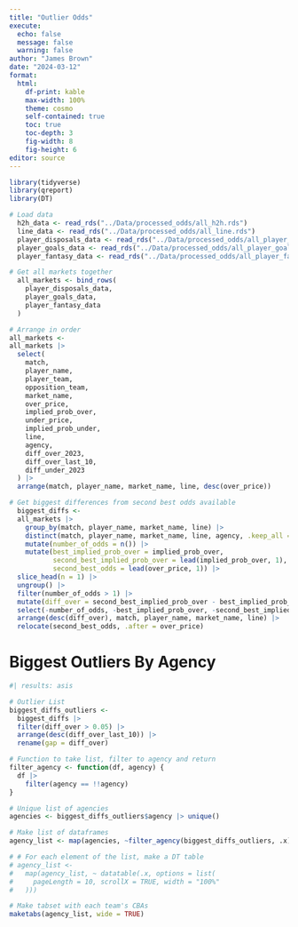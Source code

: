 ```yaml
---
title: "Outlier Odds"
execute:
  echo: false
  message: false
  warning: false
author: "James Brown"
date: "2024-03-12"
format:
  html:
    df-print: kable
    max-width: 100%
    theme: cosmo
    self-contained: true
    toc: true
    toc-depth: 3
    fig-width: 8
    fig-height: 6
editor: source
---
```


```r
library(tidyverse)
library(qreport)
library(DT)

# Load data
  h2h_data <- read_rds("../Data/processed_odds/all_h2h.rds")
  line_data <- read_rds("../Data/processed_odds/all_line.rds")
  player_disposals_data <- read_rds("../Data/processed_odds/all_player_disposals.rds")
  player_goals_data <- read_rds("../Data/processed_odds/all_player_goals.rds")
  player_fantasy_data <- read_rds("../Data/processed_odds/all_player_fantasy_points.rds")
```

```r
# Get all markets together
  all_markets <- bind_rows(
    player_disposals_data,
    player_goals_data,
    player_fantasy_data
  )

# Arrange in order
all_markets <-
all_markets |>
  select(
    match,
    player_name,
    player_team,
    opposition_team,
    market_name,
    over_price,
    implied_prob_over,
    under_price,
    implied_prob_under,
    line,
    agency,
    diff_over_2023,
    diff_over_last_10,
    diff_under_2023
  ) |>
  arrange(match, player_name, market_name, line, desc(over_price))
```

```r
# Get biggest differences from second best odds available
  biggest_diffs <-
  all_markets |>
    group_by(match, player_name, market_name, line) |> 
    distinct(match, player_name, market_name, line, agency, .keep_all = TRUE) |> 
    mutate(number_of_odds = n()) |>
    mutate(best_implied_prob_over = implied_prob_over,
           second_best_implied_prob_over = lead(implied_prob_over, 1),
           second_best_odds = lead(over_price, 1)) |>
  slice_head(n = 1) |> 
  ungroup() |> 
  filter(number_of_odds > 1) |>
  mutate(diff_over = second_best_implied_prob_over - best_implied_prob_over) |>
  select(-number_of_odds, -best_implied_prob_over, -second_best_implied_prob_over) |>
  arrange(desc(diff_over), match, player_name, market_name, line) |> 
  relocate(second_best_odds, .after = over_price)
```

# Biggest Outliers By Agency

```r
#| results: asis

# Outlier List
biggest_diffs_outliers <-
  biggest_diffs |>
  filter(diff_over > 0.05) |> 
  arrange(desc(diff_over_last_10)) |> 
  rename(gap = diff_over) 

# Function to take list, filter to agency and return
filter_agency <- function(df, agency) {
  df |>
    filter(agency == !!agency)
}

# Unique list of agencies
agencies <- biggest_diffs_outliers$agency |> unique()

# Make list of dataframes
agency_list <- map(agencies, ~filter_agency(biggest_diffs_outliers, .x)) |> set_names(agencies)

# # For each element of the list, make a DT table
# agency_list <-
#   map(agency_list, ~ datatable(.x, options = list(
#     pageLength = 10, scrollX = TRUE, width = "100%"
#   )))

# Make tabset with each team's CBAs
maketabs(agency_list, wide = TRUE)
```
